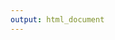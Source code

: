 ```yaml
---
output: html_document
---
```


<!-- Global site tag (gtag.js) - Google Analytics -->
<script async src="https://www.googletagmanager.com/gtag/js?id=UA-145407326-3"></script>
<script>
  window.dataLayer = window.dataLayer || [];
  function gtag(){dataLayer.push(arguments);}
  gtag('js', new Date());

  gtag('config', 'UA-145407326-3');
</script>



<!-- {% if site.google_analytics_id %} -->
<!-- <script> -->
<!--   (function(i,s,o,g,r,a,m){i['GoogleAnalyticsObject']=r;i[r]=i[r]||function(){ -->
<!--   (i[r].q=i[r].q||[]).push(arguments)},i[r].l=1*new Date();a=s.createElement(o), -->
<!--   m=s.getElementsByTagName(o)[0];a.async=1;a.src=g;m.parentNode.insertBefore(a,m) -->
<!--   })(window,document,'script','https://www.google-analytics.com/analytics.js','ga'); -->

<!--   ga('create', 'UA-80265', 'auto'); -->
<!--   ga('send', 'pageview'); -->

<!-- </script> -->
<!-- {% endif %} -->